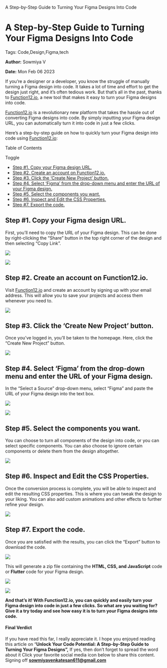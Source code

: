    A Step-by-Step Guide to Turning Your Figma Designs Into Code

A Step-by-Step Guide to Turning Your Figma Designs Into Code
============================================================

Tags: Code,Design,Figma,tech

**Author:** Sowmiya V

**Date:** Mon Feb 06 2023

If you’re a designer or a developer, you know the struggle of manually turning a Figma design into code. It takes a lot of time and effort to get the design just right, and it’s often tedious work. But that’s all in the past, thanks to [Function12.io](https://function12.io/), a new tool that makes it easy to turn your Figma designs into code.

[Function12.io](https://function12.io/) is a revolutionary new platform that takes the hassle out of converting Figma designs into code. By simply inputting your Figma design URL, you can automatically turn it into code in just a few clicks.

Here’s a step-by-step guide on how to quickly turn your Figma design into code using [Function12.io](https://function12.io/):

Table of Contents

Toggle

*   [Step #1. Copy your Figma design URL.](https://recodehive.com/unlock-your-code-potential-a-step-by-step-guide-to-turning-your-figma-designs-into-code-with-function12-io/#Step_1_Copy_your_Figma_design_URL "Step #1. Copy your Figma design URL. ")
*   [Step #2. Create an account on Function12.io.](https://recodehive.com/unlock-your-code-potential-a-step-by-step-guide-to-turning-your-figma-designs-into-code-with-function12-io/#Step_2_Create_an_account_on_Function12io "Step #2. Create an account on Function12.io. ")
*   [Step #3. Click the ‘Create New Project’ button.](https://recodehive.com/unlock-your-code-potential-a-step-by-step-guide-to-turning-your-figma-designs-into-code-with-function12-io/#Step_3_Click_the_%E2%80%98Create_New_Project_button "Step #3. Click the ‘Create New Project’ button. ")
*   [Step #4. Select ‘Figma’ from the drop-down menu and enter the URL of your Figma design.](https://recodehive.com/unlock-your-code-potential-a-step-by-step-guide-to-turning-your-figma-designs-into-code-with-function12-io/#Step_4_Select_%E2%80%98Figma_from_the_drop-down_menu_and_enter_the_URL_of_your_Figma_design "Step #4. Select ‘Figma’ from the drop-down menu and enter the URL of your Figma design.")
*   [Step #5. Select the components you want.](https://recodehive.com/unlock-your-code-potential-a-step-by-step-guide-to-turning-your-figma-designs-into-code-with-function12-io/#Step_5_Select_the_components_you_want "Step #5. Select the components you want. ")
*   [Step #6. Inspect and Edit the CSS Properties.](https://recodehive.com/unlock-your-code-potential-a-step-by-step-guide-to-turning-your-figma-designs-into-code-with-function12-io/#Step_6_Inspect_and_Edit_the_CSS_Properties "Step #6. Inspect and Edit the CSS Properties.")
*   [Step #7. Export the code.](https://recodehive.com/unlock-your-code-potential-a-step-by-step-guide-to-turning-your-figma-designs-into-code-with-function12-io/#Step_7_Export_the_code "Step #7. Export the code. ")

Step #1. Copy your Figma design URL.
------------------------------------

First, you’ll need to copy the URL of your Figma design. This can be done by right-clicking the “Share” button in the top right corner of the design and then selecting “Copy Link”.

![](https://recodehive.com/wp-content/uploads/2022/12/1-1024x576.png)

![](https://recodehive.com/wp-content/uploads/2022/12/2-1024x576.png)

Step #2. Create an account on Function12.io.
--------------------------------------------

Visit [Function12.io](https://function12.io/) and create an account by signing up with your email address. This will allow you to save your projects and access them whenever you need to.

![](https://recodehive.com/wp-content/uploads/2022/12/3-1024x576.png)

Step #3. Click the ‘Create New Project’ button.
-----------------------------------------------

Once you’ve logged in, you’ll be taken to the homepage. Here, click the “Create New Project” button.

![](https://recodehive.com/wp-content/uploads/2022/12/4-1024x576.png)

Step #4. Select ‘Figma’ from the drop-down menu and enter the URL of your Figma design.
---------------------------------------------------------------------------------------

In the “Select a Source” drop-down menu, select “Figma” and paste the URL of your Figma design into the text box.

![](https://recodehive.com/wp-content/uploads/2022/12/5-1-1024x576.png)

![](https://recodehive.com/wp-content/uploads/2022/12/6-1-1024x576.png)

Step #5. Select the components you want.
----------------------------------------

You can choose to turn all components of the design into code, or you can select specific components. You can also choose to ignore certain components or delete them from the design altogether.

![](https://recodehive.com/wp-content/uploads/2022/12/Untitled-design-46-1024x576.png)

Step #6. Inspect and Edit the CSS Properties.
---------------------------------------------

Once the conversion process is complete, you will be able to inspect and edit the resulting CSS properties. This is where you can tweak the design to your liking. You can also add custom animations and other effects to further refine your design.

![](https://recodehive.com/wp-content/uploads/2022/12/7-1024x576.png)

Step #7. Export the code.
-------------------------

Once you are satisfied with the results, you can click the “Export” button to download the code.

![](https://recodehive.com/wp-content/uploads/2022/12/8-1024x576.png)

This will generate a zip file containing the **HTML, CSS, and JavaScript** code or **Flutter** code for your Figma design.

![](https://recodehive.com/wp-content/uploads/2022/12/9-1-1024x576.png)

![](https://recodehive.com/wp-content/uploads/2022/12/10-1024x576.png)

**And that’s it! With Function12.io, you can quickly and easily turn your Figma design into code in just a few clicks. So what are you waiting for? Give it a try today and see how easy it is to turn your Figma designs into code.**

#### Final Verdict

If you have read this far, I really appreciate it. I hope you enjoyed reading this article on “**Unlock Your Code Potential: A Step-by-Step Guide to Turning Your Figma Designs”,** If yes, then don’t forget to spread the word about it Click your favorite social media icon below to share this content. Signing off **sowmiyavenkatesan611@gmail.com**